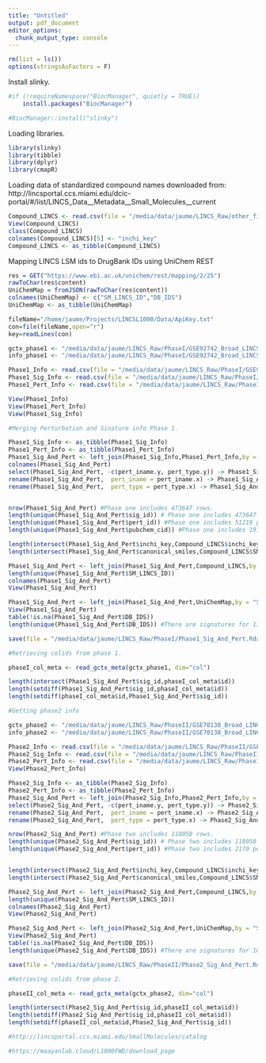 ```yaml
---
title: "Untitled"
output: pdf_document
editor_options: 
  chunk_output_type: console
---
```


```r
rm(list = ls())
options(stringsAsFactors = F)
```

Install slinky.

```r
#if (!requireNamespace("BiocManager", quietly = TRUE))
    install.packages("BiocManager")

#BiocManager::install("slinky")
```


Loading libraries.


```r
library(slinky)
library(tibble)
library(dplyr)
library(cmapR)
```

Loading data of standardized compound names downloaded from: http://lincsportal.ccs.miami.edu/dcic-portal/#/list/LINCS_Data__Metadata__Small_Molecules__current

```r
Compound_LINCS <- read.csv(file = "/media/data/jaume/LINCS_Raw/other_files/CompoundTable_LINCS_StandardizedCmpds_LSMIDs_INCHI.txt",sep="\t")
View(Compound_LINCS)
class(Compound_LINCS)
colnames(Compound_LINCS)[5] <- "inchi_key"
Compound_LINCS <- as_tibble(Compound_LINCS)
```

Mapping LINCS LSM ids to DrugBank IDs using UniChem REST

```r
res = GET("https://www.ebi.ac.uk/unichem/rest/mapping/2/25")
rawToChar(res$content)
UniChemMap = fromJSON(rawToChar(res$content))
colnames(UniChemMap) <- c("SM_LINCS_ID","DB_IDS")
UniChemMap <- as_tibble(UniChemMap)
```


```r
fileName="/home/jaume/Projects/LINCSL1000/Data/ApiKey.txt"
con=file(fileName,open="r")
key=readLines(con) 

gctx_phase1 <- "/media/data/jaume/LINCS_Raw/PhaseI/GSE92742_Broad_LINCS_Level5_COMPZ.MODZ_n473647x12328.gctx"
info_phase1 <- "/media/data/jaume/LINCS_Raw/PhaseI/GSE92742_Broad_LINCS_inst_info.txt.gz"

Phase1_Info <- read.csv(file = "/media/data/jaume/LINCS_Raw/PhaseI/GSE92742_Broad_LINCS_inst_info.txt.gz",sep = "\t")
Phase1_Sig_Info <- read.csv(file = "/media/data/jaume/LINCS_Raw/PhaseI/GSE92742_Broad_LINCS_sig_info.txt.gz",sep = "\t")
Phase1_Pert_Info <- read.csv(file = "/media/data/jaume/LINCS_Raw/PhaseI/GSE92742_Broad_LINCS_pert_info.txt.gz",sep = "\t")

View(Phase1_Info)
View(Phase1_Pert_Info)
View(Phase1_Sig_Info)

#Merging Perturbation and Sinature info Phase 1.

Phase1_Sig_Info <- as_tibble(Phase1_Sig_Info)
Phase1_Pert_Info <- as_tibble(Phase1_Pert_Info)
Phase1_Sig_And_Pert <- left_join(Phase1_Sig_Info,Phase1_Pert_Info,by = "pert_id")
colnames(Phase1_Sig_And_Pert)
select(Phase1_Sig_And_Pert, -c(pert_iname.y, pert_type.y)) -> Phase1_Sig_And_Pert
rename(Phase1_Sig_And_Pert,  pert_iname = pert_iname.x) -> Phase1_Sig_And_Pert
rename(Phase1_Sig_And_Pert,  pert_type = pert_type.x) -> Phase1_Sig_And_Pert


nrow(Phase1_Sig_And_Pert) #Phase one includes 473647 rows.
length(unique(Phase1_Sig_And_Pert$sig_id)) # Phase one includes 473647 signatures.
length(unique(Phase1_Sig_And_Pert$pert_id)) #Phase one includes 51219 perturbations.
length(unique(Phase1_Sig_And_Pert$pubchem_cid)) #Phase one includes 19168 pubchiem compound ids.

length(intersect(Phase1_Sig_And_Pert$inchi_key,Compound_LINCS$inchi_key)) #There are 19777 shared inchi keys.
length(intersect(Phase1_Sig_And_Pert$canonical_smiles,Compound_LINCS$SM_SMILES)) #There are 7429 shared smiles.

Phase1_Sig_And_Pert <- left_join(Phase1_Sig_And_Pert,Compound_LINCS,by = "inchi_key")
length(unique(Phase1_Sig_And_Pert$SM_LINCS_ID))
colnames(Phase1_Sig_And_Pert)
View(Phase1_Sig_And_Pert)

Phase1_Sig_And_Pert <- left_join(Phase1_Sig_And_Pert,UniChemMap,by = "SM_LINCS_ID")
View(Phase1_Sig_And_Pert)
table(!is.na(Phase1_Sig_And_Pert$DB_IDS))
length(unique(Phase1_Sig_And_Pert$DB_IDS)) #There are signatures for 1378 DB ids in Phase one data.

save(file = "/media/data/jaume/LINCS_Raw/PhaseI/Phase1_Sig_And_Pert.Rda",Phase1_Sig_And_Pert)

#Retrieving colids from phase 1.

phaseI_col_meta <- read_gctx_meta(gctx_phase1, dim="col")

length(intersect(Phase1_Sig_And_Pert$sig_id,phaseI_col_meta$id))
length(setdiff(Phase1_Sig_And_Pert$sig_id,phaseI_col_meta$id))
length(setdiff(phaseI_col_meta$id,Phase1_Sig_And_Pert$sig_id))

#Getting phase2 info

gctx_phase2 <- "/media/data/jaume/LINCS_Raw/PhaseII/GSE70138_Broad_LINCS_Level5_COMPZ_n118050x12328_2017-03-06.gctx"
info_phase2 <- "/media/data/jaume/LINCS_Raw/PhaseII/GSE70138_Broad_LINCS_inst_info_2017-03-06.txt.gz"

Phase2_Info <- read.csv(file = "/media/data/jaume/LINCS_Raw/PhaseII/GSE70138_Broad_LINCS_inst_info_2017-03-06.txt.gz",sep = "\t")
Phase2_Sig_Info <- read.csv(file = "/media/data/jaume/LINCS_Raw/PhaseII/GSE70138_Broad_LINCS_sig_info_2017-03-06.txt.gz",sep = "\t")
Phase2_Pert_Info <- read.csv(file = "/media/data/jaume/LINCS_Raw/PhaseII/GSE70138_Broad_LINCS_pert_info_2017-03-06.txt.gz",sep = "\t")
View(Phase2_Pert_Info)

Phase2_Sig_Info <- as_tibble(Phase2_Sig_Info)
Phase2_Pert_Info <- as_tibble(Phase2_Pert_Info)
Phase2_Sig_And_Pert <- left_join(Phase2_Sig_Info,Phase2_Pert_Info,by = "pert_id")
select(Phase2_Sig_And_Pert, -c(pert_iname.y, pert_type.y)) -> Phase2_Sig_And_Pert
rename(Phase2_Sig_And_Pert,  pert_iname = pert_iname.x) -> Phase2_Sig_And_Pert
rename(Phase2_Sig_And_Pert,  pert_type = pert_type.x) -> Phase2_Sig_And_Pert

nrow(Phase2_Sig_And_Pert) #Phase two includes 118050 rows.
length(unique(Phase2_Sig_And_Pert$sig_id)) # Phase two includes 118050 signatures.
length(unique(Phase2_Sig_And_Pert$pert_id)) #Phase two includes 2170 perturbations.


length(intersect(Phase2_Sig_And_Pert$inchi_key,Compound_LINCS$inchi_key)) #There are 1732 shared inchi keys.
length(intersect(Phase2_Sig_And_Pert$canonical_smiles,Compound_LINCS$SM_SMILES)) #There are 283 shared smiles.

Phase2_Sig_And_Pert <- left_join(Phase2_Sig_And_Pert,Compound_LINCS,by = "inchi_key")
length(unique(Phase2_Sig_And_Pert$SM_LINCS_ID))
colnames(Phase2_Sig_And_Pert)
View(Phase2_Sig_And_Pert)

Phase2_Sig_And_Pert <- left_join(Phase2_Sig_And_Pert,UniChemMap,by = "SM_LINCS_ID")
View(Phase2_Sig_And_Pert)
table(!is.na(Phase2_Sig_And_Pert$DB_IDS))
length(unique(Phase2_Sig_And_Pert$DB_IDS)) #There are signatures for 1088 DB ids in Phase two data.

save(file = "/media/data/jaume/LINCS_Raw/PhaseII/Phase2_Sig_And_Pert.Rda",Phase2_Sig_And_Pert)

#Retrieving colids from phase 2.

phaseII_col_meta <- read_gctx_meta(gctx_phase2, dim="col")

length(intersect(Phase2_Sig_And_Pert$sig_id,phaseII_col_meta$id))
length(setdiff(Phase2_Sig_And_Pert$sig_id,phaseII_col_meta$id))
length(setdiff(phaseII_col_meta$id,Phase2_Sig_And_Pert$sig_id))

#http://lincsportal.ccs.miami.edu/SmallMolecules/catalog

#https://maayanlab.cloud/L1000FWD/download_page
```

